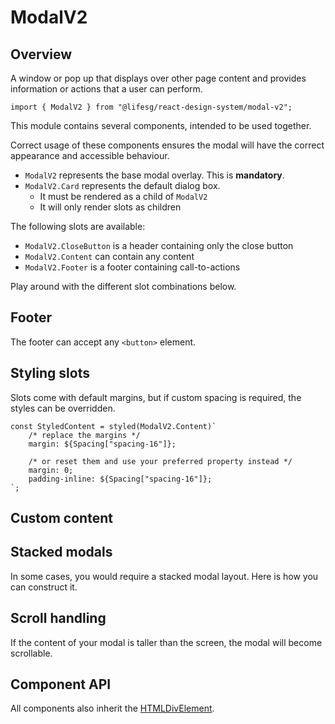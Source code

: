 
<Meta of={ModalV2Stories} />

# ModalV2

## Overview

A window or pop up that displays over other page content and provides
information or actions that a user can perform.

```tsx
import { ModalV2 } from "@lifesg/react-design-system/modal-v2";
```

This module contains several components, intended to be used together.

Correct usage of these components ensures the modal will have the correct
appearance and accessible behaviour.

-   `ModalV2` represents the base modal overlay. This is **mandatory**.
-   `ModalV2.Card` represents the default dialog box.
    -   It must be rendered as a child of `ModalV2`
    -   It will only render slots as children

The following slots are available:

-   `ModalV2.CloseButton` is a header containing only the close button
-   `ModalV2.Content` can contain any content
-   `ModalV2.Footer` is a footer containing call-to-actions

<Canvas of={ModalV2Stories.Default} />

Play around with the different slot combinations below.

<Canvas of={ModalV2Stories.Slots} />

## Footer

The footer can accept any `<button>` element.

<Canvas of={ModalV2Stories.Footer} />

## Styling slots

Slots come with default margins, but if custom spacing is required, the styles
can be overridden.

```tsx
const StyledContent = styled(ModalV2.Content)`
    /* replace the margins */
    margin: ${Spacing["spacing-16"]};

    /* or reset them and use your preferred property instead */
    margin: 0;
    padding-inline: ${Spacing["spacing-16"]};
`;
```

<Canvas of={ModalV2Stories.StyledSlots} />

## Custom content

<Canvas of={ModalV2Stories.CustomContent} />

## Stacked modals

In some cases, you would require a stacked modal layout. Here is how you can
construct it.

<Canvas of={ModalV2Stories.StackedModals} />

## Scroll handling

If the content of your modal is taller than the screen, the modal will become
scrollable.

<Canvas of={ModalV2Stories.ScrollHandling} />

## Component API

All components also inherit the
[HTMLDivElement](https://developer.mozilla.org/en-US/docs/Web/API/HTMLDivElement).

<PropsTable />
